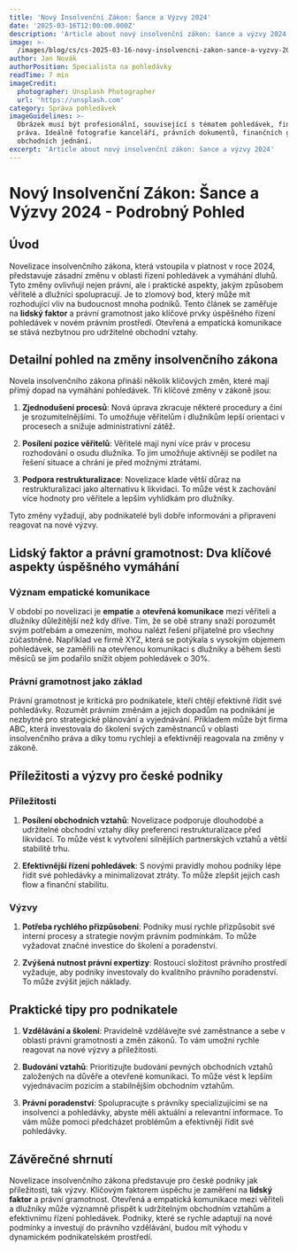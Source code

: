 ```yaml
---
title: 'Nový Insolvenční Zákon: Šance a Výzvy 2024'
date: '2025-03-16T12:00:00.000Z'
description: 'Article about nový insolvenční zákon: šance a výzvy 2024'
image: >-
  /images/blog/cs/cs-2025-03-16-novy-insolvencni-zakon-sance-a-vyzvy-2024-1743103010362.jpg
author: Jan Novák
authorPosition: Specialista na pohledávky
readTime: 7 min
imageCredit:
  photographer: Unsplash Photographer
  url: 'https://unsplash.com'
category: Správa pohledávek
imageGuidelines: >-
  Obrázek musí být profesionální, související s tématem pohledávek, financí nebo
  práva. Ideálně fotografie kanceláří, právních dokumentů, finančních grafů nebo
  obchodních jednání.
excerpt: 'Article about nový insolvenční zákon: šance a výzvy 2024'
---
```

# Nový Insolvenční Zákon: Šance a Výzvy 2024 - Podrobný Pohled

## Úvod

Novelizace insolvenčního zákona, která vstoupila v platnost v roce 2024, představuje zásadní změnu v oblasti řízení pohledávek a vymáhání dluhů. Tyto změny ovlivňují nejen právní, ale i praktické aspekty, jakým způsobem věřitelé a dlužníci spolupracují. Je to zlomový bod, který může mít rozhodující vliv na budoucnost mnoha podniků. Tento článek se zaměřuje na **lidský faktor** a právní gramotnost jako klíčové prvky úspěšného řízení pohledávek v novém právním prostředí. Otevřená a empatická komunikace se stává nezbytnou pro udržitelné obchodní vztahy.

## Detailní pohled na změny insolvenčního zákona

Novela insolvenčního zákona přináší několik klíčových změn, které mají přímý dopad na vymáhání pohledávek. Tři klíčové změny v zákoně jsou:

1. **Zjednodušení procesů**: Nová úprava zkracuje některé procedury a činí je srozumitelnějšími. To umožňuje věřitelům i dlužníkům lepší orientaci v procesech a snižuje administrativní zátěž. 

2. **Posílení pozice věřitelů**: Věřitelé mají nyní více práv v procesu rozhodování o osudu dlužníka. To jim umožňuje aktivněji se podílet na řešení situace a chrání je před možnými ztrátami.

3. **Podpora restrukturalizace**: Novelizace klade větší důraz na restrukturalizaci jako alternativu k likvidaci. To může vést k zachování více hodnoty pro věřitele a lepším vyhlídkám pro dlužníky.

Tyto změny vyžadují, aby podnikatelé byli dobře informováni a připraveni reagovat na nové výzvy. 

## Lidský faktor a právní gramotnost: Dva klíčové aspekty úspěšného vymáhání

### Význam empatické komunikace

V období po novelizaci je **empatie** a **otevřená komunikace** mezi věřiteli a dlužníky důležitější než kdy dříve. Tím, že se obě strany snaží porozumět svým potřebám a omezením, mohou nalézt řešení přijatelné pro všechny zúčastněné. Například ve firmě XYZ, která se potýkala s vysokým objemem pohledávek, se zaměřili na otevřenou komunikaci s dlužníky a během šesti měsíců se jim podařilo snížit objem pohledávek o 30%.

### Právní gramotnost jako základ

Právní gramotnost je kritická pro podnikatele, kteří chtějí efektivně řídit své pohledávky. Rozumět právním změnám a jejich dopadům na podnikání je nezbytné pro strategické plánování a vyjednávání. Příkladem může být firma ABC, která investovala do školení svých zaměstnanců v oblasti insolvenčního práva a díky tomu rychleji a efektivněji reagovala na změny v zákoně.

## Příležitosti a výzvy pro české podniky

### Příležitosti

1. **Posílení obchodních vztahů**: Novelizace podporuje dlouhodobé a udržitelné obchodní vztahy díky preferenci restrukturalizace před likvidací. To může vést k vytvoření silnějších partnerských vztahů a větší stabilitě trhu.

2. **Efektivnější řízení pohledávek**: S novými pravidly mohou podniky lépe řídit své pohledávky a minimalizovat ztráty. To může zlepšit jejich cash flow a finanční stabilitu.

### Výzvy

1. **Potřeba rychlého přizpůsobení**: Podniky musí rychle přizpůsobit své interní procesy a strategie novým právním podmínkám. To může vyžadovat značné investice do školení a poradenství.

2. **Zvýšená nutnost právní expertizy**: Rostoucí složitost právního prostředí vyžaduje, aby podniky investovaly do kvalitního právního poradenství. To může zvýšit jejich náklady.

## Praktické tipy pro podnikatele

1. **Vzdělávání a školení**: Pravidelně vzdělávejte své zaměstnance a sebe v oblasti právní gramotnosti a změn zákonů. To vám umožní rychle reagovat na nové výzvy a příležitosti.

2. **Budování vztahů**: Prioritizujte budování pevných obchodních vztahů založených na důvěře a otevřené komunikaci. To může vést k lepším vyjednávacím pozicím a stabilnějším obchodním vztahům.

3. **Právní poradenství**: Spolupracujte s právníky specializujícími se na insolvenci a pohledávky, abyste měli aktuální a relevantní informace. To vám může pomoci předcházet problémům a efektivněji řídit své pohledávky.

## Závěrečné shrnutí

Novelizace insolvenčního zákona představuje pro české podniky jak příležitosti, tak výzvy. Klíčovým faktorem úspěchu je zaměření na **lidský faktor** a právní gramotnost. Otevřená a empatická komunikace mezi věřiteli a dlužníky může významně přispět k udržitelným obchodním vztahům a efektivnímu řízení pohledávek. Podniky, které se rychle adaptují na nové podmínky a investují do právního vzdělávání, budou mít výhodu v dynamickém podnikatelském prostředí.
